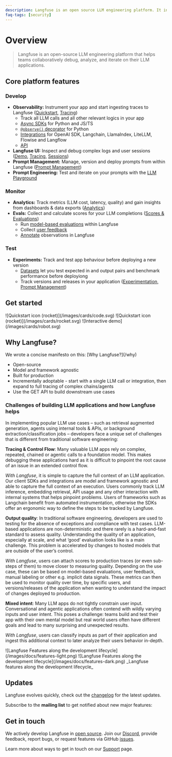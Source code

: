 ```yaml
---
description: Langfuse is an open source LLM engineering platform. It includes observability, analytics, and experimentation features.
faq-tags: [security]
---
```



# Overview

> Langfuse is an open-source LLM engineering platform that helps teams collaboratively debug, analyze, and iterate on their LLM applications.

## Core platform features

### Develop

- **Observability:** Instrument your app and start ingesting traces to Langfuse ([Quickstart](/docs/get-started), [Tracing](/docs/tracing))
  - Track all LLM calls and all other relevant logics in your app
  - [Async SDKs](/docs/sdk) for Python and JS/TS
  - [`@observe()` decorator](/docs/sdk/python/decorators) for Python
  - [Integrations](/docs/integrations/overview) for OpenAI SDK, Langchain, LlamaIndex, LiteLLM, Flowise and Langflow
  - [API](https://api.reference.langfuse.com)
- **Langfuse UI:** Inspect and debug complex logs and user sessions ([Demo](/docs/demo), [Tracing](/docs/tracing), [Sessions](/docs/tracing-features/sessions))
- **Prompt Management:** Manage, version and deploy prompts from within Langfuse ([Prompt Management](/docs/prompts/get-started))
- **Prompt Engineering:** Test and iterate on your prompts with the [LLM Playground](/docs/playground)

### Monitor

- **Analytics:** Track metrics (LLM cost, latency, quality) and gain insights from dashboards & data exports ([Analytics](/docs/analytics))
- **Evals:** Collect and calculate scores for your LLM completions ([Scores & Evaluations](/docs/scores))
  - Run [model-based evaluations](/docs/scores/model-based-evals/overview) within Langfuse
  - Collect [user feedback](/docs/scores/user-feedback)
  - [Annotate](/docs/scores/annotation) observations in Langfuse

### Test

- **Experiments:** Track and test app behaviour before deploying a new version
  - [Datasets](/docs/datasets/overview) let you test expected in and output pairs and benchmark performance before deployiong
  - Track versions and releases in your application ([Experimentation](/docs/experimentation), [Prompt Management](/docs/prompts/get-started))

## Get started

<Cards num={3}>
  <Card href="/docs/tracing" title="How tracing works" image arrow>
    ![Quickstart icon (rocket)](/images/cards/code.svg)
  </Card>
  <Card href="/docs/get-started" title="Quickstart" image arrow>
    ![Quickstart icon (rocket)](/images/cards/rocket.svg)
  </Card>
  <Card href="/docs/demo" title="Interactive demo" image arrow>
    ![Interactive demo](/images/cards/robot.svg)
  </Card>
</Cards>

## Why Langfuse?


<Callout type="info">
  We wrote a concise manifesto on this: [Why Langfuse?](/why)
</Callout>

- Open-source
- Model and framework agnostic
- Built for production
- Incrementally adoptable - start with a single LLM call or integration, then expand to full tracing of complex chains/agents
- Use the GET API to build downstream use cases

<div className="rounded px-5 py-5 my-10 bg-primary/5 ring-1 ring-primary/20">

<h3 className="nx-font-semibold nx-tracking-tight nx-text-slate-900 dark:nx-text-slate-100 nx-text-2xl">
  Challenges of building LLM applications and how Langfuse helps
</h3>

In implementing popular LLM use cases – such as retrieval augmented generation, agents using internal tools & APIs, or background extraction/classification jobs – developers face a unique set of challenges that is different from traditional software engineering:

**Tracing & Control Flow**: Many valuable LLM apps rely on complex, repeated, chained or agentic calls to a foundation model. This makes debugging these applications hard as it is difficult to pinpoint the root cause of an issue in an extended control flow.

_With Langfuse_, it is simple to capture the full context of an LLM application. Our client SDKs and integrations are model and framework agnostic and able to capture the full context of an execution. Users commonly track LLM inference, embedding retrieval, API usage and any other interaction with internal systems that helps pinpoint problems. Users of frameworks such as Langchain benefit from automated instrumentation, otherwise the SDKs offer an ergonomic way to define the steps to be tracked by Langfuse.

**Output quality**: In traditional software engineering, developers are used to testing for the absence of exceptions and compliance with test cases. LLM-based applications are non-deterministic and there rarely is a hard-and-fast standard to assess quality. Understanding the quality of an application, especially at scale, and what ‘good’ evaluation looks like is a main challenge. This problem is accelerated by changes to hosted models that are outside of the user’s control.

_With Langfuse_, users can attach scores to production traces (or even sub-steps of them) to move closer to measuring quality. Depending on the use case, these can be based on model-based evaluations, user feedback, manual labeling or other e.g. implicit data signals. These metrics can then be used to monitor quality over time, by specific users, and versions/releases of the application when wanting to understand the impact of changes deployed to production.

**Mixed intent**: Many LLM apps do not tightly constrain user input. Conversational and agentic applications often contend with wildly varying inputs and user intent.
This poses a challenge: teams build and test their app with their own mental model but real world users often have different goals and lead to many surprising and unexpected results.

_With Langfuse_, users can classify inputs as part of their application and ingest this additional context to later analyze their users behavior in-depth.

<Frame
  transparent
  fullWidth
  className="mt-10 rounded ring-primary/20 ring-1 dark:hidden"
>
  ![Langfuse Features along the development
  lifecycle](/images/docs/features-light.png)
</Frame>
<Frame
  transparent
  fullWidth
  className="mt-10 rounded ring-primary/20 ring-1 hidden dark:block"
>
  ![Langfuse Features along the development
  lifecycle](/images/docs/features-dark.png)
</Frame>
<span>_Langfuse features along the development lifecycle_</span>

</div>

## Updates

Langfuse evolves quickly, check out the [changelog](/changelog) for the latest updates.

Subscribe to the **mailing list** to get notified about new major features:

<ProductUpdateSignup source="langfuse.com/docs" className="mt-2" />

## Get in touch

We actively develop Langfuse in [open source](/docs/open-source). Join our [Discord](/discord), provide feedback, report bugs, or request features via GitHub [issues](/issue).

Learn more about ways to get in touch on our [Support](/support) page.
